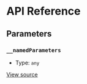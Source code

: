 # API Reference

## Parameters

### `__namedParameters`

- Type: `any`

[View source](https://github.com/vtex/shoreline/blob/0a5cb1b9f/packages/date/src/calendar/calendar-provider.tsx#L10)
